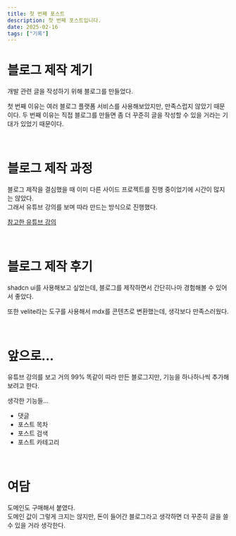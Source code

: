 ```yaml
---
title: 첫 번째 포스트
description: 첫 번째 포스트입니다.
date: 2025-02-16
tags: ["기록"]
---
```


# 블로그 제작 계기

개발 관련 글을 작성하기 위해 블로그를 만들었다.

첫 번째 이유는 여러 블로그 플랫폼 서비스를 사용해보았지만, 만족스럽지 않았기 때문이다. 두 번째 이유는 직접 블로그를 만들면 좀 더 꾸준히 글을 작성할 수 있을 거라는 기대가 있었기 때문이다.

<br />

# 블로그 제작 과정

블로그 제작을 결심했을 때 이미 다른 사이드 프로젝트를 진행 중이었기에 시간이 많지는 않았다.  
그래서 유튜브 강의를 보며 따라 만드는 방식으로 진행했다.

[참고한 유튜브 강의](https://youtu.be/tSI98g3PDyE?si=srnMEz83Ic7bjhPe)

<br />

# 블로그 제작 후기

shadcn ui를 사용해보고 싶었는데, 블로그를 제작하면서 간단히나마 경험해볼 수 있어서 좋았다.

또한 velite라는 도구를 사용해서 mdx를 콘텐츠로 변환했는데, 생각보다 만족스러웠다.

<br />

# 앞으로...

유튜브 강의를 보고 거의 99% 똑같이 따라 만든 블로그지만, 기능을 하나하나씩 추가해보려고 한다.

생각한 기능들...

- 댓글
- 포스트 목차
- 포스트 검색
- 포스트 카테고리

<br />

# 여담

도메인도 구매해서 붙였다.  
도메인 값이 그렇게 크지는 않지만, 돈이 들어간 블로그라고 생각하면 더 꾸준히 글을 쓸 수 있을 거라 생각한다.
